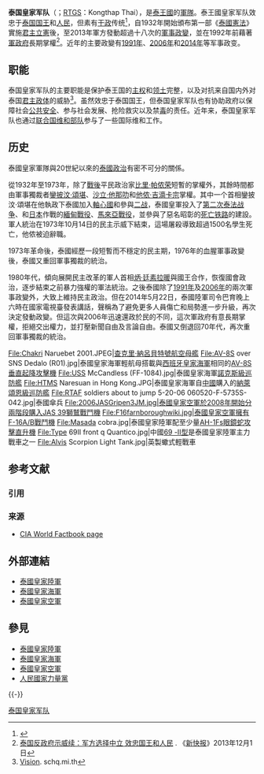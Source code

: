 {{Infobox National Military
|country=[[泰王國|泰王國]]
|name=[[泰國皇家軍隊|泰國皇家軍隊]]
|native_name=กองทัพไทย
|image= [[File:Emblem_of_the_Royal_Thai_Armed_Forces_HQ.svg|200px]] 
|caption= 泰王國軍徽
|founded=
|current_form=
|branches= [[File:Flag_of_the_Royal_Thai_Army.svg|25px]][[泰國皇家陸軍|泰國皇家陸軍]]<br>[[File:Royal_Thai_Navy_Flag.svg|24px]]  [[泰國皇家海軍|泰國皇家海軍]]<br>[[File:Flag_of_the_Royal_Thai_Air_Force.svg|25px]][[泰國皇家空軍|泰國皇家空軍]]
|headquarters= [[曼谷|曼谷]]
<!-- Leadership -->
|commander-in-chief= [[泰國國王|國王]][[瑪哈·哇集拉隆功|瑪哈·哇集拉隆功]]
|commander-in-chief_title=最高統帥
|minister=[[巴育·占奥差|巴育·占奥差]]
|minister_title= 国防部長
|commander=[[邦比巴•本亚撒里|邦比巴•本亚撒里]]上将
|commander_title=總參謀長
<!-- Manpower -->
|age = 21-45
| conscription       = 2
| manpower_data      = 
| manpower_age       =
| available          =
| available_f        =
| fit                =
| fit_f              =
| reaching           = 1,045,000 (2016)<ref name="GF Mil Age">{{cite web |title=Manpower Reaching Military Age Annually |url=http://www.globalfirepower.com/manpower-reaching-military-age-annually.asp |website=Global Firepower |publisher=Global Firepower |accessdate=2018-07-05 |archive-url=https://web.archive.org/web/20180705180150/https://www.globalfirepower.com/manpower-reaching-military-age-annually.asp |archive-date=2018-07-05 |dead-url=no }}</ref>
| reaching_f         =
| active             = 335,425 (Estimated)
| ranked             =
| reserve            = 292,000 (Estimated)
| deployed           =
<!-- Financial -->
| amount             = 2276.7亿泰铢 <br /> {{USD|71 亿|link=yes}} {{small|(FY2019)}}<ref>{{Cite web|title=Thailand sets USD7 billion defence budget for 2019|url=http://www.janes.com/article/80722/thailand-sets-usd7-billion-defence-budget-for-2019|work=[[Jane's|Jane's]]|first=Jon|last=Grevatt|date=2018-06-08|accessdate=2018-07-05|archive-url=https://web.archive.org/web/20180705121605/http://www.janes.com/article/80722/thailand-sets-usd7-billion-defence-budget-for-2019|archive-date=2018-07-05|dead-url=no}}</ref>
| percent_GDP        = ~1.4% {{small|(FY2019)}}
<!-- Industrial -->
| domestic_suppliers = [[Thai_Aviation_Industry|Thai Aviation Industry]]<br>[[Chaiseri_Defence|Chaiseri Defence]]<br>[[Defense_Technology_Institute|Defense Technology Institute]]<br>[[Avia_Satcom|Avia Satcom]]<br>[[Bangkok_Dock|Bangkok Dock]]<br>[[G-Force_Composite|G-Force Composite]]<br>[[Italthai_Industrial_Group|Italthai Marine]]<br>[[Marsun_Shipbuilding|Marsun Shipbuilding]]<br>[[Military_Explosives_Factory|Military Explosives Factory]]<br>[[Naval_Aircraft_Experimental|Naval Aircraft Experimental]]<br>[[Mahidol_Adulyadej_Naval_Dockyard|Mahidol Adulyadej Naval Dockyard]]<br>[[Thai_Rung_Union_Car|Thai Rung Union Car]]
| foreign_suppliers  = {{flag|Australia}}<br>{{flag|Austria}}<br>{{flag|Belgium}}<br>{{flag|Brazil}}<br>{{flag|Canada}}<br>{{flag|China}}<br>{{flag|Czech Republic}}<br>{{flag|France}}<br>{{flag|Germany}}<br>{{flag|India}}<br>{{flag|Israel}}<br>{{flag|Italy}}<br>{{flag|Japan}}<br>{{flag|Pakistan}}<br>{{flag|Philippines}}<br>{{flag|Russia}}<br>{{flag|South Africa}}<br>{{flag|South Korea}}<br>{{flag|Spain}}<br>{{flag|Sweden}}<br>{{flag|Switzerland}}<br>{{flag|Ukraine}}<br>{{flag|United Kingdom}}<br>{{flag|United States}}
| imports            = 
| exports            =
<!-- Related aricles -->
| history            = [[Military_history_of_Thailand|Military history of Thailand]]
| ranks              = [[Military_ranks_of_the_Thai_armed_forces|Military ranks of Thailand]]
}}

'''泰国皇家军队'''（{{lang-th|กองทัพไทย}}；[[皇家泰語轉寫通用系統|RTGS]]：Kongthap Thai），是[[泰王國|泰王國]]的[[軍隊|軍隊]]。泰王國皇家军队效忠于[[泰国国王|泰国国王]]和[[泰國人|人民]]，但素有[[干政|干政]]传统<ref>{{cite web |url = http://www.bbc.co.uk/zhongwen/simp/world_outlook/2014/05/140524_world_outlook_thai_army_politics.shtml |language= |title = 国际纵横：军方在泰国政治中的角色 |website = BBC中文网 |date=2014年5月24日 |accessdate= }}</ref>，自1932年開始頒布第一部《[[泰國憲法|泰國憲法]]》實施[[君主立憲|君主立憲]]後，至2013年軍方發動超過十八次的[[軍事政變|軍事政變]]，並在1992年前藉著[[軍政府|軍政府]]長期掌權<ref>[http://news.ifeng.com/world/special/taiguozaidongdang/content-3/detail_2013_12/01/31697234_0.shtml 泰国反政府示威续：军方选择中立 效忠国王和人民] {{Wayback|url=http://news.ifeng.com/world/special/taiguozaidongdang/content-3/detail_2013_12/01/31697234_0.shtml |date=20131211034122 }}. 《[[新快报|新快报]]》2013年12月1日</ref>。近年的主要政變有[[1991年泰國軍事政變|1991年]]、[[2006年泰國軍事政變|2006年]]和[[2014年泰國軍事政變|2014年]]等军事政变。

==职能==
泰国皇家军队的主要职能是保护泰王国的[[主权|主权]]和[[领土|领土]]完整，以及对抗来自国内外对泰国[[君主政体|君主政体]]的威胁<ref>[https://web.archive.org/web/20090418003625/http://www.schq.mi.th/EN/vision_mission.htm Vision]. schq.mi.th</ref>。虽然效忠于泰国国王，但泰国皇家军队也有协助政府以保障社会[[公共安全|公共安全]]、参与社会发展、抢险救灾以及禁[[毒品|毒]]的责任。近年来，泰国皇家军队也通过[[联合国|联合国]][[维和部队|维和部队]]参与了一些国际维和工作。

==历史==
泰國皇家軍隊與20世紀以來的[[泰國政治|泰國政治]]有密不可分的關係。

從1932年至1973年，除了[[第二次世界大战|戰後]]平民政治家[[比里·帕侬荣|比里·帕侬荣]]短暫的掌權外，其餘時間都由軍事獨裁者[[鑾披汶·頌堪|鑾披汶·頌堪]]、[[沙立·他那叻|沙立·他那叻]]和[[他侬·吉滴卡宗|他侬·吉滴卡宗]]掌權。其中一个首相鑾披汶·頌堪在他執政下泰國加入[[軸心國|軸心國]]和參與[[二战|二战]]，泰國皇軍投入了[[第二次泰法戰爭|第二次泰法战争]]、和[[大日本帝國|日本]]作戰的[[緬甸戰役|緬甸戰役]]、[[馬來亞戰役|馬來亞戰役]]，並參與了惡名昭彰的[[死亡铁路|死亡铁路]]的建設。軍人統治在1973年10月14日的民主示威下結束，這場屠殺導致超過1500名學生死亡，他侬被迫辭職。

1973年革命後，泰國經歷一段短暫而不穩定的民主期，1976年的血腥軍事政變後，泰國又重回軍事獨裁的統治。

1980年代，傾向展開民主改革的軍人首相[[炳·廷素拉暖|炳·廷素拉暖]]與國王合作，恢復國會政治，逐步結束之前暴力強權的軍法統治。之後泰國除了[[1991年泰國軍事政變|1991年]]及[[2006年泰國軍事政變|2006年]]的兩次軍事政變外，大致上維持民主政治。但在2014年5月22日，泰國陸軍司令巴育晚上六時在國家電視臺發表講話，聲稱為了避免更多人員傷亡和局勢進一步升級，再次決定發動政變。但這次與2006年迅速還政於民的不同，這次軍政府有意長期掌權，拒絕交出權力，並打壓新聞自由及言論自由。泰國又倒退回70年代，再次重回軍事獨裁的統治。

<gallery>
File:Chakri Naruebet 2001.JPEG|[[查克里·納呂貝特號航空母艦|查克里·納呂貝特號航空母艦]]
File:AV-8S over SNS Dedalo (R01).jpg|泰國皇家海軍輕航母搭載與[[西班牙海軍|西班牙皇家海軍]]相同的[[AV-8獵鷹II式攻擊機|AV-8S垂直起降攻擊機]]
File:USS McCandless (FF-1084).jpg|泰國皇家海軍[[諾克斯級巡防艦|諾克斯級巡防艦]]
File:HTMS Naresuan in Hong Kong.JPG|泰國皇家海軍自[[中國|中國]]購入的[[納萊頌恩級巡防艦|納萊頌恩級巡防艦]]
File:RTAF soldiers about to jump 5-20-06 060520-F-5735S-042.jpg|泰國傘兵
File:2006JASGripen3JM.jpg|泰國皇家空軍於2008年開始分兩階段購入[[JAS_39獅鷲戰鬥機|JAS 39獅鷲戰鬥機]]
File:F16farnboroughwiki.jpg|泰國皇家空軍擁有[[F-16戰隼戰鬥機|F-16A/B戰鬥機]]
File:Masada cobra.jpg|泰國皇家陸軍配至少量[[AH-1眼鏡蛇直升機|AH-1Fs眼鏡蛇攻擊直升機]]
File:Type 69II front q Quantico.jpg|中國[[69式坦克|69 -Ⅱ型]]是泰國皇家陸軍主力戰車之一
File:Alvis Scorpion Light Tank.jpg|英製蠍式輕戰車
</gallery>

== 参考文献 ==
=== 引用 ===
{{Reflist|30em}}

=== 来源 ===
{{refbegin}}
* [https://www.cia.gov/library/publications/the-world-factbook/geos/th.html CIA World Factbook page] {{Wayback|url=https://www.cia.gov/library/publications/the-world-factbook/geos/th.html |date=20101229000203 }}
{{refend}}

== 外部連結 ==
{{Commons category|Military of Thailand|泰国皇家军队}}
* [https://web.archive.org/web/20080829145806/http://www.rta.mi.th/ 泰國皇家陸軍]
* [http://www.navy.mi.th 泰國皇家海軍] {{Wayback|url=http://www.navy.mi.th/ |date=20051225063659 }}
* [http://www.rtaf.mi.th 泰國皇家空軍] {{Wayback|url=http://www.rtaf.mi.th/ |date=20200201175745 }}

== 參見 ==
{{Portal|泰國|軍事}}
* [[泰國皇家陸軍|泰國皇家陸軍]]
* [[泰國皇家海軍|泰國皇家海軍]]
* [[泰國皇家空軍|泰國皇家空軍]]
* [[人民國家力量黨|人民國家力量黨]]

{{-}}
{{亞洲各国家和地區军事}}

[[Category:泰国皇家军队|]]